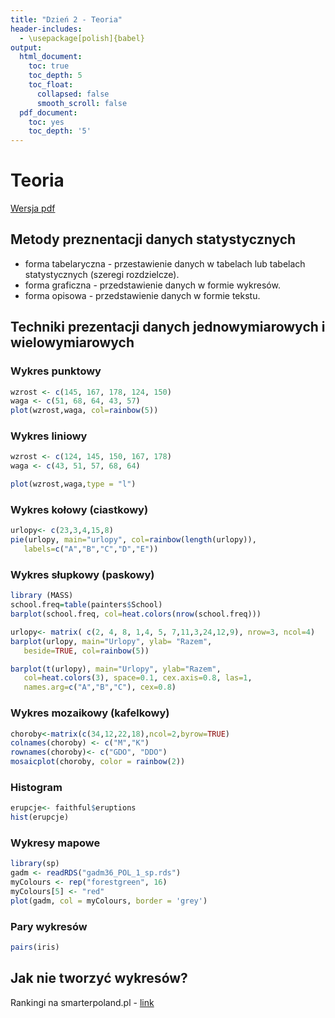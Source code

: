 ```yaml
---
title: "Dzień 2 - Teoria"
header-includes:
  - \usepackage[polish]{babel}
output:
  html_document:
    toc: true
    toc_depth: 5
    toc_float:
      collapsed: false
      smooth_scroll: false
  pdf_document:
    toc: yes
    toc_depth: '5'
---
```

<style type="text/css">
.title {
  display: none;
}

.table {
    width:70%;
}

#getting-started img {
  margin-right: 10px;
}

</style>



# Teoria

[Wersja pdf](teoria.pdf)

## Metody preznentacji danych statystycznych

* forma tabelaryczna - przestawienie danych w tabelach lub tabelach statystycznych (szeregi rozdzielcze).
* forma graficzna - przedstawienie danych w formie wykresów.
* forma opisowa - przedstawienie danych w formie tekstu.

## Techniki prezentacji danych jednowymiarowych i wielowymiarowych

### Wykres punktowy

```r
wzrost <- c(145, 167, 178, 124, 150)
waga <- c(51, 68, 64, 43, 57)
plot(wzrost,waga, col=rainbow(5))
```

### Wykres liniowy

```r
wzrost <- c(124, 145, 150, 167, 178)
waga <- c(43, 51, 57, 68, 64)

plot(wzrost,waga,type = "l")
```

### Wykres kołowy (ciastkowy)

```r
urlopy<- c(23,3,4,15,8)
pie(urlopy, main="urlopy", col=rainbow(length(urlopy)),
   labels=c("A","B","C","D","E"))
```

### Wykres słupkowy (paskowy)

```r
library (MASS)
school.freq=table(painters$School)
barplot(school.freq, col=heat.colors(nrow(school.freq)))
```


```r
urlopy<- matrix( c(2, 4, 8, 1,4, 5, 7,11,3,24,12,9), nrow=3, ncol=4)
barplot(urlopy, main="Urlopy", ylab= "Razem",
   beside=TRUE, col=rainbow(5))

```

```r
barplot(t(urlopy), main="Urlopy", ylab="Razem", 
   col=heat.colors(3), space=0.1, cex.axis=0.8, las=1,
   names.arg=c("A","B","C"), cex=0.8)
```


### Wykres mozaikowy (kafelkowy)

```r
choroby<-matrix(c(34,12,22,18),ncol=2,byrow=TRUE)
colnames(choroby) <- c("M","K")
rownames(choroby)<- c("GDO", "DDO")
mosaicplot(choroby, color = rainbow(2))
```

### Histogram 

```r
erupcje<- faithful$eruptions
hist(erupcje)
```

### Wykresy mapowe

```r
library(sp)
gadm <- readRDS("gadm36_POL_1_sp.rds")
myColours <- rep("forestgreen", 16)
myColours[5] <- "red"
plot(gadm, col = myColours, border = 'grey')
```

### Pary wykresów

```r
pairs(iris)
```


## Jak nie tworzyć wykresów?

Rankingi na smarterpoland.pl - [link](http://smarterpoland.pl/index.php/2017/12/najgorszy-wykres-2017-roku/)

</div>

